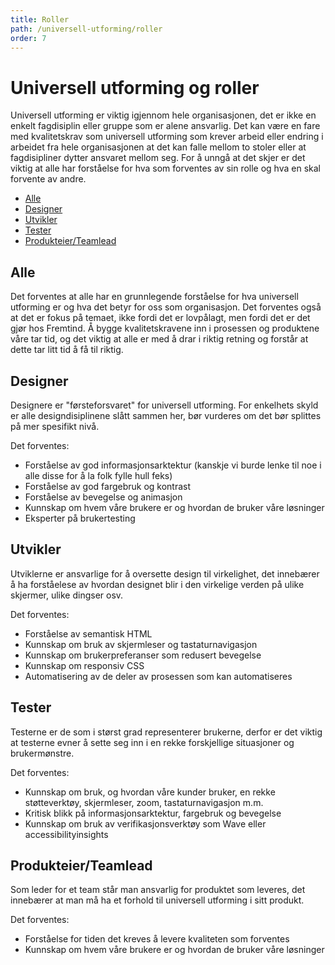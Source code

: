 ```yaml
---
title: Roller
path: /universell-utforming/roller
order: 7
---
```


# Universell utforming og roller
Universell utforming er viktig igjennom hele organisasjonen, det er ikke en enkelt fagdisiplin eller gruppe som er alene ansvarlig. Det kan være en fare med kvalitetskrav som universell utforming som krever arbeid eller endring i arbeidet fra hele organisasjonen at det kan falle mellom to stoler eller at fagdisipliner dytter ansvaret mellom seg. For å unngå at det skjer er det viktig at alle har forståelse for hva som forventes av sin rolle og hva en skal forvente av andre.

- [Alle](#alle)
- [Designer](#designer)
- [Utvikler](#utvikler)
- [Tester](#tester)
- [Produkteier/Teamlead](#produkteier-teamlead)

## Alle
Det forventes at alle har en grunnlegende forståelse for hva universell utforming er og hva det betyr for oss som organisasjon. Det forventes også at det er fokus på temaet, ikke fordi det er lovpålagt, men fordi det er det gjør hos Fremtind. Å bygge kvalitetskravene inn i prosessen og produktene våre tar tid, og det viktig at alle er med å drar i riktig retning og forstår at dette tar litt tid å få til riktig.

## Designer
Designere er "førsteforsvaret" for universell utforming. For enkelhets skyld er alle designdisiplinene slått sammen her, bør vurderes om det bør splittes på mer spesifikt nivå.

Det forventes:
- Forståelse av god informasjonsarktektur (kanskje vi burde lenke til noe i alle disse for å la folk fylle hull feks)
- Forståelse av god fargebruk og kontrast
- Forståelse av bevegelse og animasjon
- Kunnskap om hvem våre brukere er og hvordan de bruker våre løsninger
- Eksperter på brukertesting

## Utvikler 
Utviklerne er ansvarlige for å oversette design til virkelighet, det innebærer å ha forståelese av hvordan designet blir i den virkelige verden på ulike skjermer, ulike dingser osv.

Det forventes:
- Forståelse av semantisk HTML
- Kunnskap om bruk av skjermleser og tastaturnavigasjon
- Kunnskap om brukerpreferanser som redusert bevegelse
- Kunnskap om responsiv CSS 
- Automatisering av de deler av prosessen som kan automatiseres

## Tester
Testerne er de som i størst grad representerer brukerne, derfor er det viktig at testerne evner å sette seg inn i en rekke forskjellige situasjoner og brukermønstre.

Det forventes:
- Kunnskap om bruk, og hvordan våre kunder bruker, en rekke støtteverktøy, skjermleser, zoom, tastaturnavigasjon m.m.
- Kritisk blikk på informasjonsarktektur, fargebruk og bevegelse
- Kunnskap om bruk av verifikasjonsverktøy som Wave eller accessibilityinsights

## Produkteier/Teamlead
Som leder for et team står man ansvarlig for produktet som leveres, det innebærer at man må ha et forhold til universell utforming i sitt produkt.

Det forventes:
- Forståelse for tiden det kreves å levere kvaliteten som forventes
- Kunnskap om hvem våre brukere er og hvordan de bruker våre løsninger


